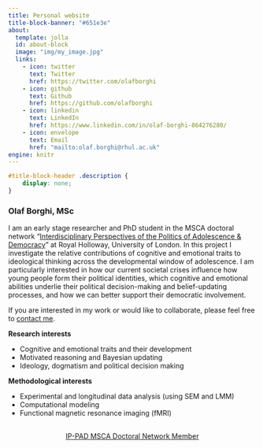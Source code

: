 ```yaml
---
title: Personal website
title-block-banner: "#651e3e"
about:
  template: jolla
  id: about-block
  image: "img/my_image.jpg"
  links:
    - icon: twitter
      text: Twitter
      href: https://twitter.com/olafborghi
    - icon: github
      text: Github
      href: https://github.com/olafborghi
    - icon: linkedin
      text: LinkedIn
      href: https://www.linkedin.com/in/olaf-borghi-864276280/
    - icon: envelope
      text: Email
      href: "mailto:olaf.borghi@rhul.ac.uk"  
engine: knitr
---
```


```css
#title-block-header .description {
    display: none;
}
```

::: {#about-block}
:::

### Olaf Borghi, MSc


I am an early stage researcher and PhD student in the MSCA doctoral network “[Interdisciplinary Perspectives of the Politics of Adolescence & Democracy](www.ippad.eu)” at Royal Holloway, University of London. In this project I investigate the relative contributions of cognitive and emotional traits to ideological thinking across the developmental window of adolescence. I am particularly interested in how our current societal crises influence how young people form their political identities, which cognitive and emotional abilities underlie their political decision-making and belief-updating processes, and how we can better support their democratic involvement.

If you are interested in my work or would like to collaborate, please feel free to [contact me](mailto:olaf.borghi@rhul.ac.uk).

**Research interests**

- Cognitive and emotional traits and their development
- Motivated reasoning and Bayesian updating
- Ideology, dogmatism and political decision making

**Methodological interests**

- Experimental and longitudinal data analysis (using SEM and LMM)
- Computational modeling
- Functional magnetic resonance imaging (fMRI)


```{=html}
<div  style="margin: 30px; text-align: center;">
<a class="btn btn-primary" href="https://www.ippad.eu/" role="button" target="_blank" style="padding: 15px 30px;">IP-PAD MSCA Doctoral Network Member</a>
</div>
```
